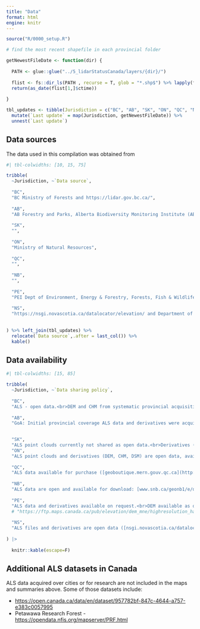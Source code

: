 ```yaml
---
title: "Data"
format: html
engine: knitr
---
```


```r
source("R/0000_setup.R")

# find the most recent shapefile in each provincial folder

getNewestFileDate <- function(dir) {
  
  PATH <- glue::glue("../5_lidarStatusCanada/layers/{dir}/")
  
  flist <- fs::dir_ls(PATH , recurse = T, glob = "*.shp$") %>% lapply(file.info) %>% bind_rows() %>% arrange(desc(ctime))
  return(as_date(flist[1,]$ctime))
  
}

tbl_updates <- tibble(Jurisdiction = c("BC", "AB", "SK", "ON", "QC", "NB", "PE","NS")) %>%
  mutate(`Last update` = map(Jurisdiction, getNewestFileDate)) %>%
  unnest(`Last update`) 
```



## Data sources

The data used in this compilation was obtained from

```r
#| tbl-colwidths: [10, 15, 75]

tribble(
  ~Jurisdiction, ~`Data source`,
  
  "BC",
  "BC Ministry of Forests and https://lidar.gov.bc.ca/",
  
  "AB",
  "AB Forestry and Parks, Alberta Biodiversity Monitoring Institute (ABMI)",
  
  "SK",
  "",
  
  "ON",
  "Ministry of Natural Resources",
  
  "QC",
  "",
  
  "NB",
  "",
  
  "PE",
  "PEI Dept of Environment, Energy & Forestry, Forests, Fish & Wildlife Division", #https://www.gov.pe.ca/gis/index.php3?number=1011267&lang=E
  
  "NS",
  "https://nsgi.novascotia.ca/datalocator/elevation/ and Department of Natural Resources and Renewables"
  
  
) %>% left_join(tbl_updates) %>%
  relocate(`Data source`,.after = last_col()) %>%
  kable()
```





## Data availability

```r

#| tbl-colwidths: [15, 85]

tribble(
  ~Jurisdiction, ~`Data sharing policy`,
  
  "BC",
  "ALS - open data.<br>DEM and CHM from systematic provincial acquisition will be shared. <br>[www.lidar.gov.bc.ca](https://www.lidar.gov.bc.ca)",
  
  "AB", 
  "GoA: Initial provincial coverage ALS data and derivatives were acquired with a licence (i.e., data were leased for 99 years). Sharing is limited to GoA partners (e.g. academia) for collaborative projects and forest industry. <br>Industry: 11 projects between 2017 and 2022 funded through the Forest Resource Improvement Program (FRIP). Data are not currently open, although FRIP is public funds. <br>ABMI acquisitions [will be made freely available](https://abmi.ca/home/news-events/news/Open-Lidar-Data-Announcement.html?mode=detail&scroll).",

  
  "SK", 
  "ALS point clouds currently not shared as open data.<br>Derivatives (DEM) are shared openly (not all derived from lidar): [environment-saskatchewan.hub.arcgis.com](https://environment-saskatchewan.hub.arcgis.com/pages/forest_resource_inventory)", 
  "ON", 
  "ALS point clouds and derivatives (DEM, CHM, DSM) are open data, available at  [geohub.lio.gov.on.ca](https://geohub.lio.gov.on.ca/maps/lio::forest-resources-inventory-leaf-on-lidar/about)",
  
  "QC", 
  "ALS data available for purchase ([geoboutique.mern.gouv.qc.ca](http://geoboutique.mern.gouv.qc.ca/)).<br>Derivatives (DEM, CHM, hillshade, slope) available as open data: [https://www.donneesquebec.ca/](https://www.donneesquebec.ca/)",
  
  "NB",
  "ALS data are open and available for download: [www.snb.ca/geonb1/e/dc/lidar.asp](http://www.snb.ca/geonb1/e/dc/lidar.asp).<br>Derivatives (i.e. DEM, CHM, hillshade, slope) are open and are available as [WMS/WCS service](https://www2.gnb.ca/content/gnb/en/departments/erd/open-data/raster-data.html#12).",
  
  "PE", 
  "ALS data and derivatives available on request.<br>DEM available as open data (via HRDEM): [](https://open.canada.ca/data/en/dataset/957782bf-847c-4644-a757-e383c0057995).",
  # "https://ftp.maps.canada.ca/pub/elevation/dem_mne/highresolution_hauteresolution/dtm_mnt/1m/PEI/Prince_Edward_Island_2020/",
  
  "NS", 
  "ALS files and derivatives are open data ([nsgi.novascotia.ca/datalocator/elevation/](https://nsgi.novascotia.ca/datalocator/elevation/))."
  
) |>  
  
  knitr::kable(escape=F)  
```


## Additional ALS datasets in Canada

ALS data acquired over cities or for research are not included in the maps and summaries above. Some of those datasets include:

-   <https://open.canada.ca/data/en/dataset/957782bf-847c-4644-a757-e383c0057995>
- Petawawa Research Forest - <https://opendata.nfis.org/mapserver/PRF.html>

